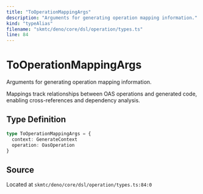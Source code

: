 ```yaml
---
title: "ToOperationMappingArgs"
description: "Arguments for generating operation mapping information."
kind: "typeAlias"
filename: "skmtc/deno/core/dsl/operation/types.ts"
line: 84
---
```


# ToOperationMappingArgs

Arguments for generating operation mapping information.

Mappings track relationships between OAS operations and generated code,
enabling cross-references and dependency analysis.

## Type Definition

```typescript
type ToOperationMappingArgs = {
  context: GenerateContext
  operation: OasOperation
}
```

## Source

Located at `skmtc/deno/core/dsl/operation/types.ts:84:0`
